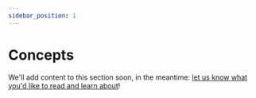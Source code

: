 ```yaml
---
sidebar_position: 1
---
```



# Concepts

We'll add content to this section soon, in the meantime: [let us know what you'd like to read and learn about](../feedback/index.mdx)!
